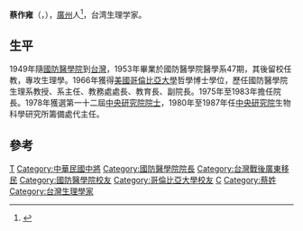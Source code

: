 '''蔡作雍'''（{{lang-en|'''Chok-Yung Chai'''}}，{{bd|1928年}}），[[廣州|廣州]]人<ref>{{Cite web |url=https://academicians.sinica.edu.tw/index.php?func=22 |title=蔡作雍/生命科學組/院士基本資料查詢 中央研究院 |access-date=2016-06-14 |archive-date=2018-10-05 |archive-url=https://web.archive.org/web/20181005072048/https://academicians.sinica.edu.tw/index.php?func=22 |dead-url=no }}</ref>，台湾生理学家。

== 生平 ==
1949年隨[[國防醫學院|國防醫學院]]到[[台灣|台灣]]，1953年畢業於國防醫學院醫學系47期，其後留校任教，專攻生理學。1966年獲得[[美國|美國]][[哥倫比亞大學|哥倫比亞大學]]哲學博士學位，歷任國防醫學院生理系教授、系主任、教務處處長、教育長、副院長。1975年至1983年擔任院長。1978年獲選第一十二屆[[中央研究院院士|中央研究院院士]]，1980年至1987年任[[中央研究院|中央研究院]]生物科學研究所籌備處代主任。

==參考==
<div class="references-small">
<references/>
</div>

{{中央研究院第十二届院士}}
{{Taiwan-scientist-stub}}
[[Category:中央研究院生命科學組院士|T]]
[[Category:中華民國中將|Category:中華民國中將]]
[[Category:國防醫學院院長|Category:國防醫學院院長]]
[[Category:台灣戰後廣東移民|Category:台灣戰後廣東移民]]
[[Category:國防醫學院校友|Category:國防醫學院校友]]
[[Category:哥倫比亞大學校友|Category:哥倫比亞大學校友]]
[[Category:广州人|C]]
[[Category:蔡姓|Category:蔡姓]]
[[Category:台灣生理學家|Category:台灣生理學家]]